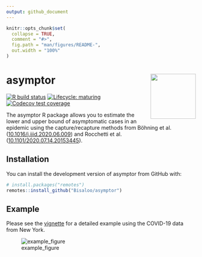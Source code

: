 ```yaml
---
output: github_document
---
```


<!-- README.md is generated from README.Rmd. Please edit that file -->

```r
knitr::opts_chunk$set(
  collapse = TRUE,
  comment = "#>",
  fig.path = "man/figures/README-",
  out.width = "100%"
)
```

# asymptor <img src="man/figures/logo.gif" align="right" alt="" width="120" />

<!-- badges: start -->
[![R build status](https://github.com/Bisaloo/asymptor/workflows/R-CMD-check/badge.svg)](https://github.com/Bisaloo/asymptor/actions)
[![Lifecycle: maturing](https://img.shields.io/badge/lifecycle-maturing-blue.svg)](https://www.tidyverse.org/lifecycle/#maturing)
[![Codecov test coverage](https://codecov.io/gh/Bisaloo/asymptor/branch/main/graph/badge.svg)](https://codecov.io/gh/Bisaloo/asymptor?branch=main)
<!-- badges: end -->

The asymptor R package allows you to estimate the lower and upper bound of
asymptomatic cases in an epidemic using the capture/recapture methods from
Böhning et al.
([10.1016/j.ijid.2020.06.009](https://doi.org/10.1016/j.ijid.2020.06.009)) and
Rocchetti et al.
([10.1101/2020.07.14.20153445](https://doi.org/10.1101/2020.07.14.20153445)).

## Installation

You can install the development version of asymptor from 
GitHub with:

```r
# install.packages("remotes")
remotes::install_github("Bisaloo/asymptor")
```

## Example

Please see the
[vignette](https://bisaloo.github.io/asymptor/articles/example.html) for a
detailed example using the COVID-19 data from New York.

![example_figure](https://bisaloo.github.io/asymptor/articles/example_files/figure-html/example_fig-1.png)
